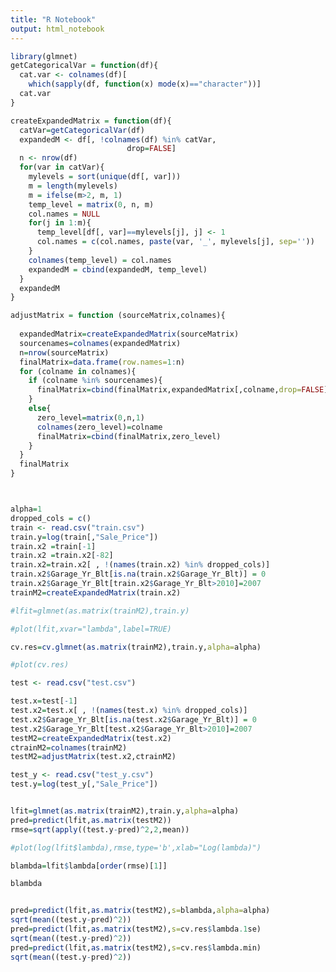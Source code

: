 ```yaml
---
title: "R Notebook"
output: html_notebook
---
```


```r
library(glmnet)
getCategoricalVar = function(df){
  cat.var <- colnames(df)[
    which(sapply(df, function(x) mode(x)=="character"))]
  cat.var
}

createExpandedMatrix = function(df){
  catVar=getCategoricalVar(df)
  expandedM <- df[, !colnames(df) %in% catVar, 
                          drop=FALSE]
  n <- nrow(df)
  for(var in catVar){
    mylevels = sort(unique(df[, var]))
    m = length(mylevels)
    m = ifelse(m>2, m, 1)
    temp_level = matrix(0, n, m)
    col.names = NULL
    for(j in 1:m){
      temp_level[df[, var]==mylevels[j], j] <- 1
      col.names = c(col.names, paste(var, '_', mylevels[j], sep=''))
    }
    colnames(temp_level) = col.names
    expandedM = cbind(expandedM, temp_level)
  }
  expandedM
}

adjustMatrix = function (sourceMatrix,colnames){
  
  expandedMatrix=createExpandedMatrix(sourceMatrix)
  sourcenames=colnames(expandedMatrix)
  n=nrow(sourceMatrix)
  finalMatrix=data.frame(row.names=1:n)  
  for (colname in colnames){
    if (colname %in% sourcenames){
      finalMatrix=cbind(finalMatrix,expandedMatrix[,colname,drop=FALSE])
    }
    else{
      zero_level=matrix(0,n,1)
      colnames(zero_level)=colname
      finalMatrix=cbind(finalMatrix,zero_level)
    }
  }
  finalMatrix
}



alpha=1
dropped_cols = c()
train <- read.csv("train.csv")
train.y=log(train[,"Sale_Price"])
train.x2 =train[-1]
train.x2 =train.x2[-82]
train.x2=train.x2[ , !(names(train.x2) %in% dropped_cols)]
train.x2$Garage_Yr_Blt[is.na(train.x2$Garage_Yr_Blt)] = 0
train.x2$Garage_Yr_Blt[train.x2$Garage_Yr_Blt>2010]=2007
trainM2=createExpandedMatrix(train.x2)

#lfit=glmnet(as.matrix(trainM2),train.y)

#plot(lfit,xvar="lambda",label=TRUE)

cv.res=cv.glmnet(as.matrix(trainM2),train.y,alpha=alpha)

#plot(cv.res)

test <- read.csv("test.csv")

test.x=test[-1]
test.x2=test.x[ , !(names(test.x) %in% dropped_cols)]
test.x2$Garage_Yr_Blt[is.na(test.x2$Garage_Yr_Blt)] = 0
test.x2$Garage_Yr_Blt[test.x2$Garage_Yr_Blt>2010]=2007
testM2=createExpandedMatrix(test.x2)
ctrainM2=colnames(trainM2)
testM2=adjustMatrix(test.x2,ctrainM2)

test_y <- read.csv("test_y.csv")
test.y=log(test_y[,"Sale_Price"])


lfit=glmnet(as.matrix(trainM2),train.y,alpha=alpha)
pred=predict(lfit,as.matrix(testM2))
rmse=sqrt(apply((test.y-pred)^2,2,mean))

#plot(log(lfit$lambda),rmse,type='b',xlab="Log(lambda)")

blambda=lfit$lambda[order(rmse)[1]]

blambda


pred=predict(lfit,as.matrix(testM2),s=blambda,alpha=alpha)
sqrt(mean((test.y-pred)^2))
pred=predict(lfit,as.matrix(testM2),s=cv.res$lambda.1se)
sqrt(mean((test.y-pred)^2))
pred=predict(lfit,as.matrix(testM2),s=cv.res$lambda.min)
sqrt(mean((test.y-pred)^2))

```


